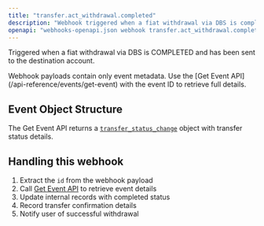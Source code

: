 ```yaml
---
title: "transfer.act_withdrawal.completed"
description: "Webhook triggered when a fiat withdrawal via DBS is completed and sent to destination"
openapi: "webhooks-openapi.json webhook transfer.act_withdrawal.completed"
---
```


Triggered when a fiat withdrawal via DBS is COMPLETED and has been sent to the destination account.

<Note>
Webhook payloads contain only event metadata. Use the [Get Event API](/api-reference/events/get-event) with the event ID to retrieve full details.
</Note>

## Event Object Structure

The Get Event API returns a [`transfer_status_change`](/api-reference/events/transfer-status-change-object) object with transfer status details.

## Handling this webhook

1. Extract the `id` from the webhook payload
2. Call [Get Event API](/api-reference/events/get-event) to retrieve event details
3. Update internal records with completed status
4. Record transfer confirmation details
5. Notify user of successful withdrawal